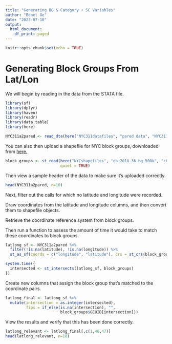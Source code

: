 ```yaml
---
title: "Generating BG & Category + SC Variables"
author: "Benet Ge"
date: "2023-07-10"
output:
  html_document:
    df_print: paged
---
```


```r
knitr::opts_chunk$set(echo = TRUE)
```

# Generating Block Groups From Lat/Lon

We will begin by reading in the data from the STATA file.

```r
library(sf)
library(dplyr)
library(haven)
library(readr)
library(data.table)
library(here)
```
```r
NYC311a2pared <- read_dta(here("NYC311datafiles", "pared data", "NYC311a2pared.dta"))
```

You can also then upload a shapefile for NYC block groups, downloaded from [here.](https://www2.census.gov/geo/tiger/GENZ2018/shp/)

```r
block_groups <- st_read(here("NYCshapefiles", "cb_2018_36_bg_500k", "cb_2018_36_bg_500k.shp"),
                        quiet = TRUE)
```
Then view a sample header of the data to make sure it's uploaded correctly.
```r
head(NYC311a2pared, n=10)
```

Next, filter out the calls for which no latitude and longitude were recorded. 

Draw coordinates from the latitude and longitude columns, and then convert them to shapefile objects. 

Retrieve the coordinate reference system from block groups.

Then run a function to assess the amount of time it would take to match these coordinates to block groups.
```r
latlong_sf <- NYC311a2pared %>%
  filter(!is.na(latitude), !is.na(longitude)) %>%
  st_as_sf(coords = c("longitude", "latitude"), crs = st_crs(block_groups))

system.time({
  intersected <- st_intersects(latlong_sf, block_groups)
})

```

Create new columns that assign the block group that's matched to the coordinate pairs.
```r
latlong_final <- latlong_sf %>% 
  mutate(intersection = as.integer(intersected),
         fips = if_else(is.na(intersection), "",
                        block_groups$GEOID[intersection]))
```
View the results and verify that this has been done correctly.
```r
latlong_relevant <- latlong_final[,c(1,46,47)]
head(latlong_relevant, n=10)
```


